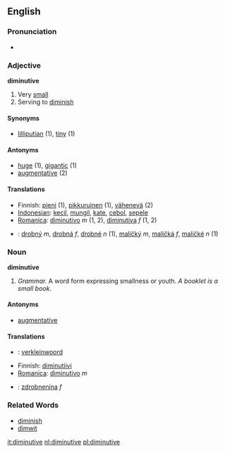 ==English==
===Pronunciation===
*{{audio|en-us-diminutive.ogg|Audio (US)}}

=== Adjective ===
'''diminutive'''
#Very [[small]]
#Serving to [[diminish]]

====Synonyms====
*[[lilliputian]] (1), [[tiny]] (1)

====Antonyms====
*[[huge]] (1), [[gigantic]] (1)
*[[augmentative]] (2)

==== Translations ====
*Finnish: [[pieni]] (1), [[pikkuruinen]] (1), [[vähenevä]] (2)
*[[Indonesian]]: [[kecil]], [[mungil]], [[kate]], [[cebol]], [[sepele]]
*[[Romanica]]: [[diminutivo]] ''m'' (1, 2), [[diminutiva]] ''f'' (1, 2)
*{{sk}}: [[drobný]] ''m'', [[drobná]] ''f'', [[drobné]] ''n'' (1), [[maličký]] ''m'', [[maličká]] ''f'', [[maličké]] ''n'' (1)

===Noun===
'''diminutive'''
#''Grammar.'' A word form expressing smallness or youth. ''A booklet is a small book''.

====Antonyms====
*[[augmentative]]

==== Translations ====
*{{nl}}: [[verkleinwoord]]
*Finnish: [[diminutiivi]]
*[[Romanica]]: [[diminutivo]] ''m''
*{{sk}}: [[zdrobnenina]] ''f''

=== Related Words ===
*[[diminish]]
*[[dimwit]]

[[it:diminutive]]
[[nl:diminutive]]
[[pl:diminutive]]